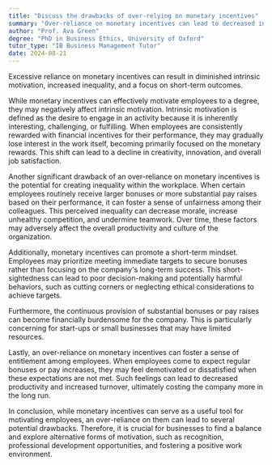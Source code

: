 ```yaml
---
title: "Discuss the drawbacks of over-relying on monetary incentives"
summary: "Over-reliance on monetary incentives can lead to decreased intrinsic motivation, inequality, and short-term focus."
author: "Prof. Ava Green"
degree: "PhD in Business Ethics, University of Oxford"
tutor_type: "IB Business Management Tutor"
date: 2024-08-21
---
```


Excessive reliance on monetary incentives can result in diminished intrinsic motivation, increased inequality, and a focus on short-term outcomes.

While monetary incentives can effectively motivate employees to a degree, they may negatively affect intrinsic motivation. Intrinsic motivation is defined as the desire to engage in an activity because it is inherently interesting, challenging, or fulfilling. When employees are consistently rewarded with financial incentives for their performance, they may gradually lose interest in the work itself, becoming primarily focused on the monetary rewards. This shift can lead to a decline in creativity, innovation, and overall job satisfaction.

Another significant drawback of an over-reliance on monetary incentives is the potential for creating inequality within the workplace. When certain employees routinely receive larger bonuses or more substantial pay raises based on their performance, it can foster a sense of unfairness among their colleagues. This perceived inequality can decrease morale, increase unhealthy competition, and undermine teamwork. Over time, these factors may adversely affect the overall productivity and culture of the organization.

Additionally, monetary incentives can promote a short-term mindset. Employees may prioritize meeting immediate targets to secure bonuses rather than focusing on the company's long-term success. This short-sightedness can lead to poor decision-making and potentially harmful behaviors, such as cutting corners or neglecting ethical considerations to achieve targets.

Furthermore, the continuous provision of substantial bonuses or pay raises can become financially burdensome for the company. This is particularly concerning for start-ups or small businesses that may have limited resources.

Lastly, an over-reliance on monetary incentives can foster a sense of entitlement among employees. When employees come to expect regular bonuses or pay increases, they may feel demotivated or dissatisfied when these expectations are not met. Such feelings can lead to decreased productivity and increased turnover, ultimately costing the company more in the long run.

In conclusion, while monetary incentives can serve as a useful tool for motivating employees, an over-reliance on them can lead to several potential drawbacks. Therefore, it is crucial for businesses to find a balance and explore alternative forms of motivation, such as recognition, professional development opportunities, and fostering a positive work environment.
    